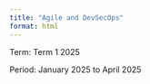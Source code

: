 ```yaml
---
title: "Agile and DevSecOps"
format: html
---
```


Term: Term 1 2025

Period: January 2025 to April 2025
